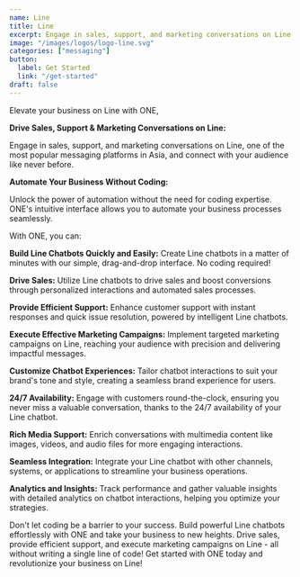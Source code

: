 ```yaml
---
name: Line
title: Line
excerpt: Engage in sales, support, and marketing conversations on Line
image: "/images/logos/logo-line.svg"
categories: ["messaging"]
button:
  label: Get Started
  link: "/get-started"
draft: false
---
```


Elevate your business on Line with ONE,

**Drive Sales, Support & Marketing Conversations on Line:**

Engage in sales, support, and marketing conversations on Line, one of the most popular messaging platforms in Asia, and connect with your audience like never before.

**Automate Your Business Without Coding:**

Unlock the power of automation without the need for coding expertise. ONE's intuitive interface allows you to automate your business processes seamlessly.

With ONE, you can:

**Build Line Chatbots Quickly and Easily:** Create Line chatbots in a matter of minutes with our simple, drag-and-drop interface. No coding required!

**Drive Sales:** Utilize Line chatbots to drive sales and boost conversions through personalized interactions and automated sales processes.

**Provide Efficient Support:** Enhance customer support with instant responses and quick issue resolution, powered by intelligent Line chatbots.

**Execute Effective Marketing Campaigns:** Implement targeted marketing campaigns on Line, reaching your audience with precision and delivering impactful messages.

**Customize Chatbot Experiences:** Tailor chatbot interactions to suit your brand's tone and style, creating a seamless brand experience for users.

**24/7 Availability:** Engage with customers round-the-clock, ensuring you never miss a valuable conversation, thanks to the 24/7 availability of your Line chatbot.

**Rich Media Support:** Enrich conversations with multimedia content like images, videos, and audio files for more engaging interactions.

**Seamless Integration:** Integrate your Line chatbot with other channels, systems, or applications to streamline your business operations.

**Analytics and Insights:** Track performance and gather valuable insights with detailed analytics on chatbot interactions, helping you optimize your strategies.

Don't let coding be a barrier to your success. Build powerful Line chatbots effortlessly with ONE and take your business to new heights. Drive sales, provide efficient support, and execute marketing campaigns on Line - all without writing a single line of code! Get started with ONE today and revolutionize your business on Line!